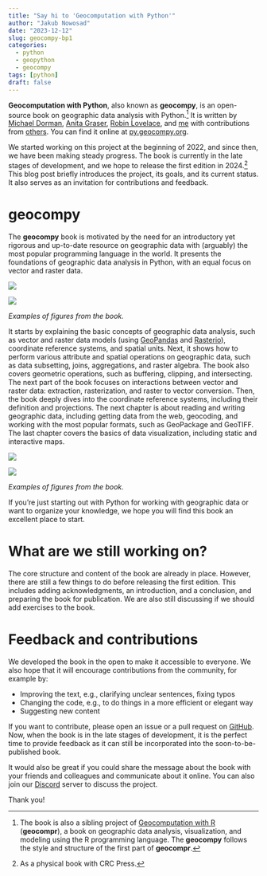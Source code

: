 ```yaml
---
title: "Say hi to 'Geocomputation with Python'" 
author: "Jakub Nowosad"
date: "2023-12-12"
slug: geocompy-bp1
categories: 
  - python
  - geopython
  - geocompy
tags: [python]
draft: false
---
```


**Geocomputation with Python**, also known as **geocompy**, is an open-source book on geographic data analysis with Python.^[The book is also a sibling project of [Geocomputation with R](https://r.geocompy.org) (**geocompr**), a book on geographic data analysis, visualization, and modeling using the R programming language. The **geocompy** follows the style and structure of the first part of **geocompr**.]
It is written by [Michael Dorman](https://geobgu.xyz/), [Anita Graser](https://anitagraser.com/), [Robin Lovelace](https://www.robinlovelace.net/), and [me](https://jakubnowosad.com/) with contributions from [others](https://github.com/geocompx/geocompy/graphs/contributors).
You can find it online at [py.geocompy.org](https://py.geocompy.org).

We started working on this project at the beginning of 2022, and since then, we have been making steady progress.
The book is currently in the late stages of development, and we hope to release the first edition in 2024.^[As a physical book with CRC Press.]
This blog post briefly introduces the project, its goals, and its current status.
It also serves as an invitation for contributions and feedback.

# geocompy

The **geocompy** book is motivated by the need for an introductory yet rigorous and up-to-date resource on geographic data with (arguably) the most popular programming language in the world.
It presents the foundations of geographic data analysis in Python, with an equal focus on vector and raster data.

::: {#figs1 layout-ncol=2}

![](fig1.png)

![](fig2.png)

*Examples of figures from the book.*
:::

It starts by explaining the basic concepts of geographic data analysis, such as vector and raster data models (using [GeoPandas](https://geopandas.org/) and [Rasterio](https://rasterio.readthedocs.io/en/latest/)), coordinate reference systems, and spatial units.
Next, it shows how to perform various attribute and spatial operations on geographic data, such as data subsetting, joins, aggregations, and raster algebra.
The book also covers geometric operations, such as buffering, clipping, and intersecting.
The next part of the book focuses on interactions between vector and raster data: extraction, rasterization, and raster to vector conversion.
Then, the book deeply dives into the coordinate reference systems, including their definition and projections.
The next chapter is about reading and writing geographic data, including getting data from the web, geocoding, and working with the most popular formats, such as GeoPackage and GeoTIFF.
The last chapter covers the basics of data visualization, including static and interactive maps.

::: {#figs2 layout-ncol=2}

![](fig3.png)

![](fig4.png)

*Examples of figures from the book.*
:::

If you’re just starting out with Python for working with geographic data or want to organize your knowledge, we hope you will find this book an excellent place to start.

# What are we still working on?

The core structure and content of the book are already in place.
However, there are still a few things to do before releasing the first edition.
This includes adding acknowledgments, an introduction, and a conclusion, and preparing the book for publication.
We are also still discussing if we should add exercises to the book.

# Feedback and contributions

We developed the book in the open to make it accessible to everyone.
We also hope that it will encourage contributions from the community, for example by:

- Improving the text, e.g., clarifying unclear sentences, fixing typos
- Changing the code, e.g., to do things in a more efficient or elegant way
- Suggesting new content 

If you want to contribute, please open an issue or a pull request on [GitHub](https://github.com/geocompx/geocompy).
Now, when the book is in the late stages of development, it is the perfect time to provide feedback as it can still be incorporated into the soon-to-be-published book.

It would also be great if you could share the message about the book with your friends and colleagues and communicate about it online.
You can also join our [Discord](https://discord.gg/PMztXYgNxp) server to discuss the project.

Thank you!
